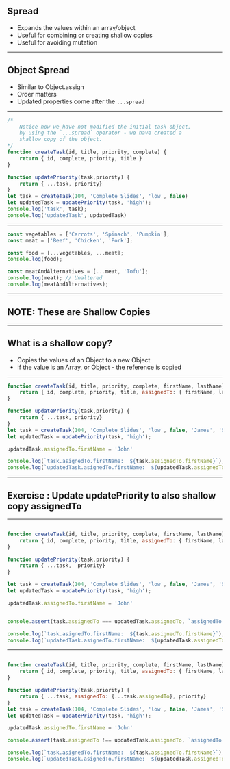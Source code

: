 
## Spread

* Expands the values within an array/object
* Useful for combining or creating shallow copies
* Useful for avoiding mutation

---

## Object Spread 

* Similar to Object.assign
* Order matters 
* Updated properties come after the `...spread`

---

```js Object Spread
/*
    Notice how we have not modified the initial task object,
    by using the `...spread` operator - we have created a
    shallow copy of the object.
*/
function createTask(id, title, priority, complete) {
    return { id, complete, priority, title }
}

function updatePriority(task,priority) {
    return { ...task, priority}
}
let task = createTask(104, 'Complete Slides', 'low', false)
let updatedTask = updatePriority(task, 'high');
console.log('task', task);
console.log('updatedTask', updatedTask)
```
---


```javascript Array Spread
const vegetables = ['Carrots', 'Spinach', 'Pumpkin'];
const meat = ['Beef', 'Chicken', 'Pork'];

const food = [...vegetables, ...meat];
console.log(food);

const meatAndAlternatives = [...meat, 'Tofu'];
console.log(meat); // Unaltered
console.log(meatAndAlternatives);
```

---

## NOTE: These are Shallow Copies 

---

## What is a shallow copy? 

* Copies the values of an Object to a new Object
* If the value is an Array, or Object - the reference is copied


---


```js Accidental Mutation
function createTask(id, title, priority, complete, firstName, lastName) {
    return { id, complete, priority, title, assignedTo: { firstName, lastName } }
}

function updatePriority(task,priority) {
    return { ...task, priority}
}
let task = createTask(104, 'Complete Slides', 'low', false, 'James', 'Smith')
let updatedTask = updatePriority(task, 'high');

updatedTask.assignedTo.firstName = 'John'

console.log(`task.asignedTo.firstName:  ${task.assignedTo.firstName}`);
console.log(`updatedTask.asignedTo.firstName:  ${updatedTask.assignedTo.firstName}`);
```

---

## Exercise : Update updatePriority to also shallow copy assignedTo 

---


```js Accidental Mutation Exercise - Shallow Copy assignedTo - Start

function createTask(id, title, priority, complete, firstName, lastName) {
    return { id, complete, priority, title, assignedTo: { firstName, lastName } }
}

function updatePriority(task,priority) {
    return { ...task,  priority}
}

let task = createTask(104, 'Complete Slides', 'low', false, 'James', 'Smith')
let updatedTask = updatePriority(task, 'high');

updatedTask.assignedTo.firstName = 'John'


console.assert(task.assignedTo === updatedTask.assignedTo, `assignedTo is still pointing to the same object`);

console.log(`task.asignedTo.firstName:  ${task.assignedTo.firstName}`);
console.log(`updatedTask.asignedTo.firstName:  ${updatedTask.assignedTo.firstName}`);
```

---


```js Accidental Mutation Exercise - Shallow Copy assignedTo - Solution

function createTask(id, title, priority, complete, firstName, lastName) {
    return { id, complete, priority, title, assignedTo: { firstName, lastName } }
}

function updatePriority(task,priority) {
    return { ...task, assignedTo: {...task.assignedTo}, priority}
}
let task = createTask(104, 'Complete Slides', 'low', false, 'James', 'Smith')
let updatedTask = updatePriority(task, 'high');

updatedTask.assignedTo.firstName = 'John'

console.assert(task.assignedTo !== updatedTask.assignedTo, `assignedTo is still pointing to the same object`);

console.log(`task.asignedTo.firstName:  ${task.assignedTo.firstName}`);
console.log(`updatedTask.asignedTo.firstName:  ${updatedTask.assignedTo.firstName}`);

```